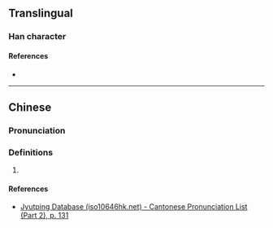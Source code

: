 {{character info/new}}
==Translingual==

===Han character===
{{Han char|rn=75|rad=木|as=10|sn=14|four=43941|canj=DING|ids=⿰木庭}}

====References====
* {{Han ref|kx=0544.230|dkj=15279|dj=0932.070|hdz=21268.020|uh=69B3|ud=27059|bh=E257|bd=57943}}

----

==Chinese==
{{zh-forms}}

===Pronunciation===
{{zh-pron
|m=tíng
|c=ting4
|h=pfs=
|md=
|mn=
|w=
|mc=y
|oc=y
|cat=
}}

===Definitions===
{{zh-hanzi}}

# {{rfdef|lang=zh}}

====References====
* [http://www.iso10646hk.net/jp/document/download.jsp Jyutping Database (iso10646hk.net) - Cantonese Pronunciation List (Part 2), p. 131]